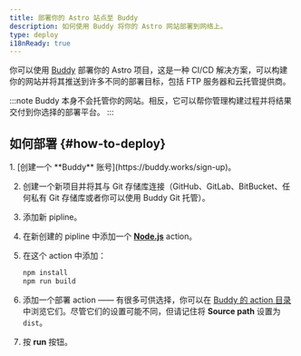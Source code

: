 ```yaml
---
title: 部署你的 Astro 站点至 Buddy
description: 如何使用 Buddy 将你的 Astro 网站部署到网络上。
type: deploy
i18nReady: true
---
```


你可以使用 [Buddy](https://buddy.works/) 部署你的 Astro 项目，这是一种 CI/CD 解决方案，可以构建你的网站并将其推送到许多不同的部署目标，包括 FTP 服务器和云托管提供商。

:::note
Buddy 本身不会托管你的网站。相反，它可以帮你管理构建过程并将结果交付到你选择的部署平台。
:::

## 如何部署 \{#how-to-deploy\}

<Steps>
1. [创建一个 **Buddy** 账号](https://buddy.works/sign-up)。

2. 创建一个新项目并将其与 Git 存储库连接（GitHub、GitLab、BitBucket、任何私有 Git 存储库或者你可以使用 Buddy Git 托管）。

3. 添加新 pipline。

4. 在新创建的 pipline 中添加一个 **[Node.js](https://buddy.works/actions/node-js)** action。

5. 在这个 action 中添加：
   
   ```bash
   npm install
   npm run build
   ```
   
6. 添加一个部署 action —— 有很多可供选择，你可以在 [Buddy 的 action 目录](https://buddy.works/actions)中浏览它们。尽管它们的设置可能不同，但请记住将 **Source path** 设置为 `dist`。

7. 按 **run** 按钮。
</Steps>